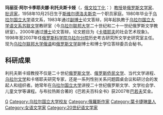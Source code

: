 {{Infobox writer
| birthdate = {{Birth date and age|1958|10|25}}
| birthplace = {{flag|苏联}}[[俄罗斯苏维埃联邦社会主义共和国|俄罗斯苏维埃联邦社会主义共和国]][[斯维尔德洛夫斯克州|斯维尔德洛夫斯克州]][[斯维尔德洛夫斯克|斯维尔德洛夫斯克]]
| occupation  = [[文学家|文学家]]、[[批评家|批评家]]
| nationality = {{flag|俄罗斯}}
}}
'''玛丽亚·阿尔卡季耶夫娜·利托夫斯卡娅'''（{{lang-ru|'''Мари́я Арка́дьевна Лито́вская'''}}，[[俄文拉丁化|俄文拉丁化]]：{{lang|en|'''Maria Arkad'evna Litovskaya'''}}）[[教授|教授]]是[[俄罗斯|俄罗斯]][[文学家|文学家]]、[[批评家|批评家]]，1958年10月25日生于[[斯维尔德洛夫斯克|斯维尔德洛夫斯克]]一个职员家庭。1980年毕业于[[乌拉尔国立大学|乌拉尔国立大学]]语文系，1983年通过[[副博士|副博士]]论文答辩，同年起执教于[[乌拉尔国立大学语文系|乌拉尔国立大学语文系]][[苏联文学|苏联文学]]教研室（今[[乌拉尔联邦大学|乌拉尔联邦大学]]二十世纪和二十一世纪俄罗斯文学教研室）。2000年通过[[博士|博士]]论文答辩，论文题目为《[[卡塔耶夫|卡塔耶夫]]的社会艺术现象》。1998年至2007年任[[俄罗斯科学院|俄罗斯科学院]][[俄罗斯科学院乌拉尔分院|乌拉尔分院]]历史考古研究所文学史研究室主任。现为[[乌拉尔联邦大学|乌拉尔联邦大学]][[俄语|俄语]]和[[俄罗斯文学|俄罗斯文学]]副博士和博士学位答辩委员会秘书。

== 科研成果 ==

利托夫斯卡娅教授不仅是二十世纪[[俄罗斯文学|俄罗斯文学]]、[[俄罗斯侨民文学|俄罗斯侨民文学]]、当代文学进程、[[乌拉尔文学|乌拉尔文学]]和卡塔耶夫研究专家，还是一系列性别关系问题圆桌会议和研讨会的发起人和组织者。她常年在[[乌拉尔国立大学|乌拉尔国立大学]]讲授二十世纪俄罗斯文学、文学社会学、儿童文学等课程。与布拉热斯合著的《巴若夫百科全书》获2007年[[巴若夫|巴若夫]]奖金。

[[Category:1958年出生|G]]
[[Category:乌拉尔国立大学校友|Category:乌拉尔国立大学校友]]
[[Category:俄羅斯作家|Category:俄羅斯作家]]
[[Category:葉卡捷琳堡人|Category:葉卡捷琳堡人]]
[[Category:女语文学家|Category:女语文学家]]
[[Category:20世纪语文学家|Category:20世纪语文学家]]
